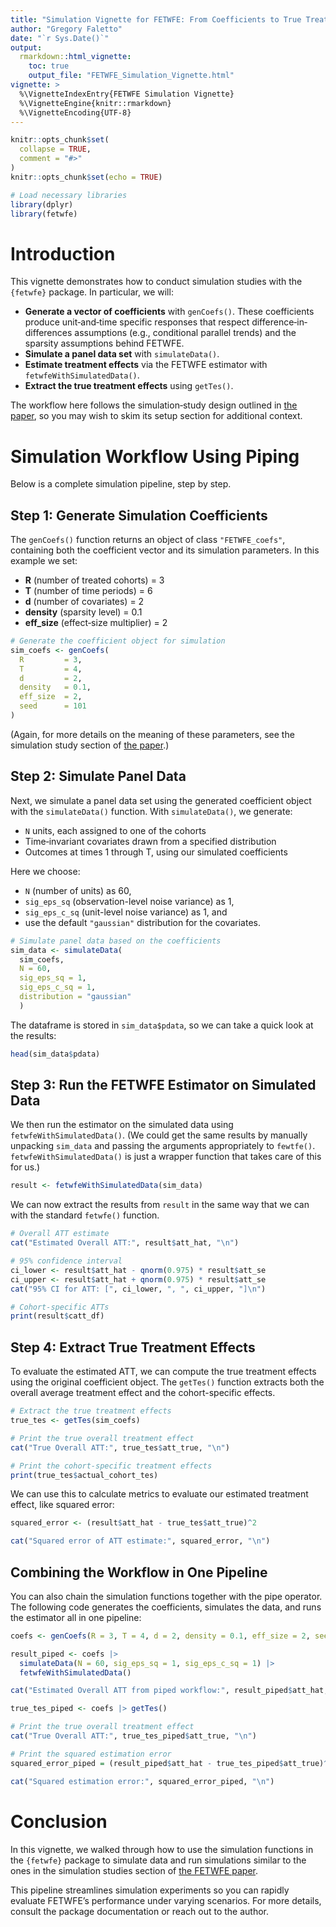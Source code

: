 ```yaml
---
title: "Simulation Vignette for FETWFE: From Coefficients to True Treatment Effects"
author: "Gregory Faletto"
date: "`r Sys.Date()`"
output:
  rmarkdown::html_vignette:
    toc: true
    output_file: "FETWFE_Simulation_Vignette.html"
vignette: >
  %\VignetteIndexEntry{FETWFE Simulation Vignette}
  %\VignetteEngine{knitr::rmarkdown}
  %\VignetteEncoding{UTF-8}
---
```


```r
knitr::opts_chunk$set(
  collapse = TRUE,
  comment = "#>"
)
knitr::opts_chunk$set(echo = TRUE)

```

```r
# Load necessary libraries
library(dplyr)
library(fetwfe)
```

# Introduction

This vignette demonstrates how to conduct simulation studies with the `{fetwfe}` package. In particular, we will:

- **Generate a vector of coefficients** with `genCoefs()`. These coefficients produce unit‐and‐time specific responses that respect difference‐in‐differences assumptions (e.g., conditional parallel trends) and the sparsity assumptions behind FETWFE.
- **Simulate a panel data set** with `simulateData()`.
- **Estimate treatment effects** via the FETWFE estimator with `fetwfeWithSimulatedData()`.
- **Extract the true treatment effects** using `getTes()`.

The workflow here follows the simulation‐study design outlined in [the paper](https://arxiv.org/abs/2312.05985), so you may wish to skim its setup section for additional context.

# Simulation Workflow Using Piping

Below is a complete simulation pipeline, step by step.

## Step 1: Generate Simulation Coefficients

The `genCoefs()` function returns an object of class `"FETWFE_coefs"`, containing both the coefficient vector and its simulation parameters. In this example we set:

- **R** (number of treated cohorts) = 3  
- **T** (number of time periods) = 6  
- **d** (number of covariates) = 2  
- **density** (sparsity level) = 0.1  
- **eff_size** (effect‐size multiplier) = 2  


```r
# Generate the coefficient object for simulation
sim_coefs <- genCoefs(
  R         = 3, 
  T         = 4, 
  d         = 2, 
  density   = 0.1, 
  eff_size  = 2, 
  seed      = 101
)
```

(Again, for more details on the meaning of these parameters, see the simulation study section of [the paper](https://arxiv.org/abs/2312.05985).)



## Step 2: Simulate Panel Data

Next, we simulate a panel data set using the generated coefficient object with the `simulateData()` function. With `simulateData()`, we generate:

* `N` units, each assigned to one of the cohorts
* Time‐invariant covariates drawn from a specified distribution
* Outcomes at times 1 through T, using our simulated coefficients

Here we choose:

- `N` (number of units) as 60,
- `sig_eps_sq` (observation-level noise variance) as 1,
- `sig_eps_c_sq` (unit-level noise variance) as 1, and
- use the default `"gaussian"` distribution for the covariates.

```r
# Simulate panel data based on the coefficients
sim_data <- simulateData(
  sim_coefs,
  N = 60,
  sig_eps_sq = 1,
  sig_eps_c_sq = 1,
  distribution = "gaussian"
  )
```

The dataframe is stored in `sim_data$pdata`, so we can take a quick look at the results:

```r
head(sim_data$pdata)
```

## Step 3: Run the FETWFE Estimator on Simulated Data

We then run the estimator on the simulated data using `fetwfeWithSimulatedData()`. (We could get the same results by manually unpacking `sim_data` and passing the arguments appropriately to `fewtfe()`. `fetwfeWithSimulatedData()` is just a wrapper function that takes care of this for us.)

```r
result <- fetwfeWithSimulatedData(sim_data)
```

We can now extract the results from `result` in the same way that we can with the standard `fetwfe()` function.

```r
# Overall ATT estimate
cat("Estimated Overall ATT:", result$att_hat, "\n")

# 95% confidence interval
ci_lower <- result$att_hat - qnorm(0.975) * result$att_se
ci_upper <- result$att_hat + qnorm(0.975) * result$att_se
cat("95% CI for ATT: [", ci_lower, ", ", ci_upper, "]\n")

# Cohort‐specific ATTs
print(result$catt_df)

```

## Step 4: Extract True Treatment Effects

To evaluate the estimated ATT, we can compute the true treatment effects using the original coefficient object. The `getTes()` function extracts both the overall average treatment effect and the cohort-specific effects.

```r
# Extract the true treatment effects
true_tes <- getTes(sim_coefs)

# Print the true overall treatment effect
cat("True Overall ATT:", true_tes$att_true, "\n")

# Print the cohort-specific treatment effects
print(true_tes$actual_cohort_tes)
```

We can use this to calculate metrics to evaluate our estimated treatment effect, like squared error:

```r
squared_error <- (result$att_hat - true_tes$att_true)^2

cat("Squared error of ATT estimate:", squared_error, "\n")
```

## Combining the Workflow in One Pipeline

You can also chain the simulation functions together with the pipe operator. The following code generates the coefficients, simulates the data, and runs the estimator all in one pipeline:

```r
coefs <- genCoefs(R = 3, T = 4, d = 2, density = 0.1, eff_size = 2, seed = 2025)

result_piped <- coefs |>
  simulateData(N = 60, sig_eps_sq = 1, sig_eps_c_sq = 1) |>
  fetwfeWithSimulatedData()

cat("Estimated Overall ATT from piped workflow:", result_piped$att_hat, "\n")

true_tes_piped <- coefs |> getTes()

# Print the true overall treatment effect
cat("True Overall ATT:", true_tes_piped$att_true, "\n")

# Print the squared estimation error
squared_error_piped = (result_piped$att_hat - true_tes_piped$att_true)^2

cat("Squared estimation error:", squared_error_piped, "\n")
```

# Conclusion

In this vignette, we walked through how to use the simulation functions in the `{fetwfe}` package to simulate data and run simulations similar to the ones in the simulation studies section of [the FETWFE paper](https://arxiv.org/abs/2312.05985).

This pipeline streamlines simulation experiments so you can rapidly evaluate FETWFE’s performance under varying scenarios. For more details, consult the package documentation or reach out to the author.
